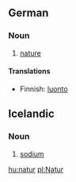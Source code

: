 ==German==

===Noun===

#[[nature]]

====Translations====

*Finnish: [[luonto]]

==Icelandic==

===Noun===

#[[sodium]]

[[hu:natur]]
[[pl:Natur]]